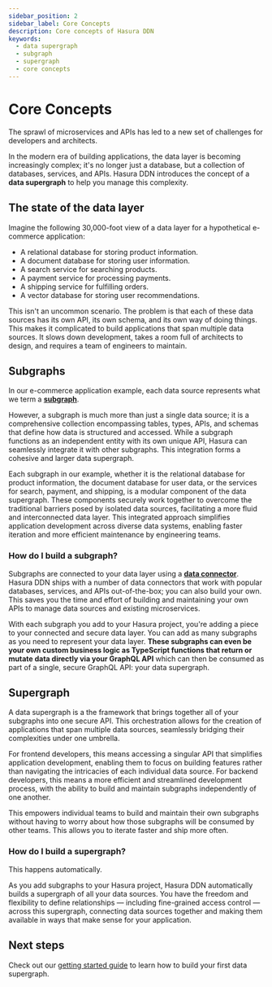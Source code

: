```yaml
---
sidebar_position: 2
sidebar_label: Core Concepts
description: Core concepts of Hasura DDN
keywords:
  - data supergraph
  - subgraph
  - supergraph
  - core concepts
---
```


# Core Concepts

The sprawl of microservices and APIs has led to a new set of challenges for developers and architects.

In the modern era of building applications, the data layer is becoming increasingly complex; it's no longer just a
database, but a collection of databases, services, and APIs. Hasura DDN introduces the concept of a **data supergraph**
to help you manage this complexity.

## The state of the data layer

Imagine the following 30,000-foot view of a data layer for a hypothetical e-commerce application:

- A relational database for storing product information.
- A document database for storing user information.
- A search service for searching products.
- A payment service for processing payments.
- A shipping service for fulfilling orders.
- A vector database for storing user recommendations.

This isn't an uncommon scenario. The problem is that each of these data sources has its own API, its own schema, and its
own way of doing things. This makes it complicated to build applications that span multiple data sources. It slows down
development, takes a room full of architects to design, and requires a team of engineers to maintain.

## Subgraphs

In our e-commerce application example, each data source represents what we term a **[subgraph](/ci-cd/subgraphs.mdx)**.

However, a subgraph is much more than just a single data source; it is a comprehensive collection encompassing tables,
types, APIs, and schemas that define how data is structured and accessed. While a subgraph functions as an independent
entity with its own unique API, Hasura can seamlessly integrate it with other subgraphs. This integration forms a
cohesive and larger data supergraph.

Each subgraph in our example, whether it is the relational database for product information, the document database for
user data, or the services for search, payment, and shipping, is a modular component of the data supergraph. These
components securely work together to overcome the traditional barriers posed by isolated data sources, facilitating a
more fluid and interconnected data layer. This integrated approach simplifies application development across diverse
data systems, enabling faster iteration and more efficient maintenance by engineering teams.

### How do I build a subgraph?

Subgraphs are connected to your data layer using a **[data connector](/connectors/overview.mdx)**. Hasura DDN ships with
a number of data connectors that work with popular databases, services, and APIs out-of-the-box; you can also build your
own. This saves you the time and effort of building and maintaining your own APIs to manage data sources and existing
microservices.

With each subgraph you add to your Hasura project, you're adding a piece to your connected and secure data layer. You
can add as many subgraphs as you need to represent your data layer. **These subgraphs can even be your own custom
business logic as TypeScript functions that return or mutate data directly via your GraphQL API** which can then be
consumed as part of a single, secure GraphQL API: your data supergraph.

## Supergraph

A data supergraph is a the framework that brings together all of your subgraphs into one secure API. This orchestration
allows for the creation of applications that span multiple data sources, seamlessly bridging their complexities under
one umbrella.

For frontend developers, this means accessing a singular API that simplifies application development, enabling them to
focus on building features rather than navigating the intricacies of each individual data source. For backend
developers, this means a more efficient and streamlined development process, with the ability to build and maintain
subgraphs independently of one another.

This empowers individual teams to build and maintain their own subgraphs without having to worry about how those
subgraphs will be consumed by other teams. This allows you to iterate faster and ship more often.

### How do I build a supergraph?

This happens automatically.

As you add subgraphs to your Hasura project, Hasura DDN automatically builds a supergraph of all your data sources. You
have the freedom and flexibility to define relationships — including fine-grained access control — across this
supergraph, connecting data sources together and making them available in ways that make sense for your application.

## Next steps

Check out our [getting started guide](/getting-started/local-dev.mdx) to learn how to build your first data supergraph.
